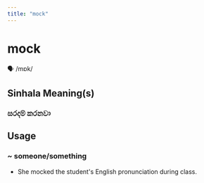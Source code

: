 ```yaml
---
title: "mock"
---
```


# mock

🗣️ /mɒk/

## Sinhala Meaning(s)

### සරදම් කරනවා

## Usage

### ~ someone/something

- She mocked the student's English pronunciation during class.

